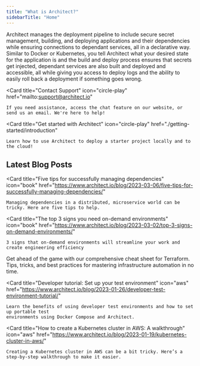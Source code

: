 ```yaml
---
title: "What is Architect?"
sidebarTitle: "Home"
---
```


Architect manages the deployment pipeline to include secure secret
management, building, and deploying applications and their dependencies while
ensuring connections to dependant services, all in a declarative way. Similar to
Docker or Kubernetes, you tell Architect what your desired state for the
application is and the build and deploy process ensures that secrets get
injected, dependant services are also built and deployed and accessible, all
while giving you access to deploy logs and the ability to easily roll back a
deployment if something goes wrong.

<Card
    title="Contact Support"
    icon="circle-play"
    href="mailto:support@architect.io"
>
    If you need assistance, access the chat feature on our website, or send us an email. We're here to help!
</Card>

<Card
    title="Get started with Architect"
    icon="circle-play"
    href="./getting-started/introduction"
>
    Learn how to use Architect to deploy a starter project locally and to the cloud!
</Card>

<Card
  title="For users of Visual Studio Code, check out the Architect extension!"
  href="https://marketplace.visualstudio.com/items?itemName=Architectio.architect-vscode"
/>

## Latest Blog Posts

<Card
    title="Five tips for successfully managing dependencies"
    icon="book"
    href="https://www.architect.io/blog/2023-03-06/five-tips-for-successfully-managing-dependencies/"
>
    Managing dependencies in a distributed, microservice world can be tricky. Here are five tips to help.
</Card>

<Card
    title="The top 3 signs you need on-demand environments"
    icon="book"
    href="https://www.architect.io/blog/2023-03-02/top-3-signs-on-demand-environments/"
>
    3 signs that on-demand environments will streamline your work and create engineering efficiency
</Card>

<Card
        title="Master Terraform: A cheat sheet for infrastructure automation"
        icon="book"
        href="https://www.architect.io/blog/2023-02-02/terraform-cheat-sheet/"
    >
    Get ahead of the game with our comprehensive cheat sheet for Terraform. Tips, tricks, and best
    practices for mastering infrastructure automation in no time.
</Card>

<Card
    title="Developer tutorial: Set up your test environment"
    icon="aws"
    href="https://www.architect.io/blog/2023-01-26/developer-test-environment-tutorial/"
>
    Learn the benefits of using developer test environments and how to set up portable test
    environments using Docker Compose and Architect.
</Card>

<Card
    title="How to create a Kubernetes cluster in AWS: A walkthrough"
    icon="aws"
    href="https://www.architect.io/blog/2023-01-19/kubernetes-cluster-in-aws/"
>
    Creating a Kubernetes cluster in AWS can be a bit tricky. Here’s a
    step-by-step walkthrough to make it easier.
</Card>
